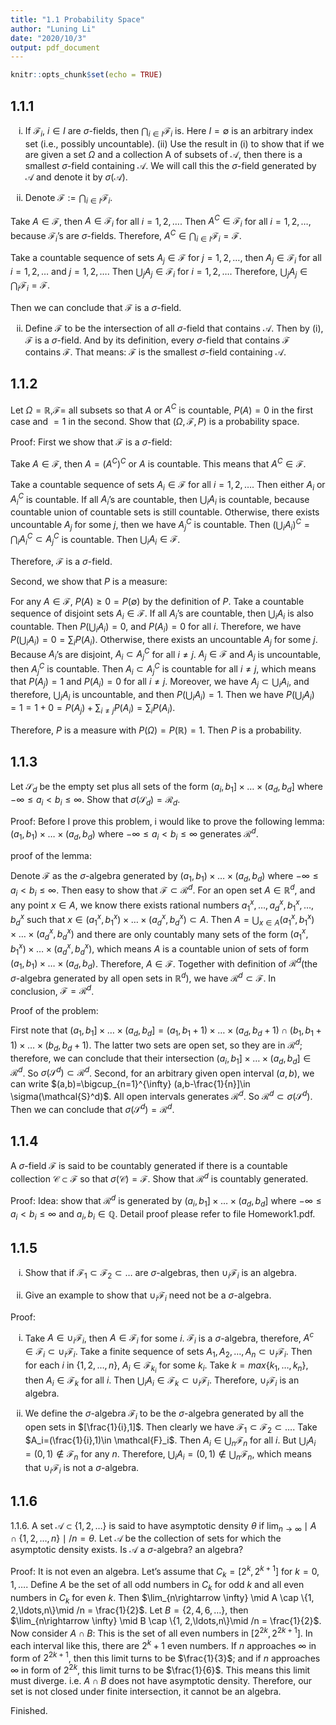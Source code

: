 ```yaml
---
title: "1.1 Probability Space"
author: "Luning Li"
date: "2020/10/3"
output: pdf_document
---
```


```r
knitr::opts_chunk$set(echo = TRUE)
```

## 1.1.1

(i) If $\mathcal{F}_i$, $i\in I$ are $\sigma$-fields, then $\bigcap_{i\in I}\mathcal{F}_i$ is. Here $I = \emptyset$ is an
arbitrary index set (i.e., possibly uncountable). (ii) Use the result in (i) to show that
if we are given a set $\Omega$ and a collection A of subsets of $\mathcal{A}$, then there is a smallest
$\sigma$-field containing $\mathcal{A}$. We will call this the $\sigma$-field generated by $\mathcal{A}$ and denote it
by $\sigma(\mathcal{A})$.

(i) Denote $\mathcal{F}:=\bigcap_{i\in I}\mathcal{F}_i$. 

Take $A\in \mathcal{F}$, then $A\in \mathcal{F}_i$ for all $i=1,2,\ldots$. Then $A^C\in \mathcal{F}_i$ for all $i=1,2,\ldots$, because $\mathcal{F}_i$'s are $\sigma$-fields. Therefore, $A^C\in \bigcap_{i\in I}\mathcal{F}_i=\mathcal{F}$.

Take a countable sequence of sets $A_j\in \mathcal{F}$ for $j=1,2,\ldots$, then $A_j\in \mathcal{F}_i$ for all $i=1,2,\ldots$ and $j=1,2,\ldots$. Then $\bigcup_j A_j\in \mathcal{F}_i$ for $i=1,2,\ldots$. Therefore, $\bigcup_j A_j\in \bigcap_i\mathcal{F}_i=\mathcal{F}$.

Then we can conclude that $\mathcal{F}$ is a $\sigma$-field.

(ii) Define $\mathcal{F}$ to be the intersection of all $\sigma$-field that contains $\mathcal{A}$. Then by (i), $\mathcal{F}$ is a $\sigma$-field. And by its definition, every $\sigma$-field that contains $\mathcal{F}$ contains $\mathcal{F}$. That means: $\mathcal{F}$ is the smallest $\sigma$-field containing $\mathcal{A}$.

## 1.1.2

Let $\Omega = \mathbb{R}$,$\mathcal{F} =$ all subsets so that $A$ or $A^C$ is countable, $P(A) = 0$ in the
first case and $= 1$ in the second. Show that $(\Omega,\mathcal{F}, P)$ is a probability space.

Proof: First we show that $\mathcal{F}$ is a $\sigma$-field:

Take $A\in \mathcal{F}$, then $A=(A^C)^C$ or $A$ is countable. This means that $A^C\in \mathcal{F}$.

Take a countable sequence of sets $A_i\in \mathcal{F}$ for all $i=1,2,\dots$. Then either $A_i$ or $A_i^C$ is countable. If all $A_i$'s are countable, then $\bigcup_i A_i$ is countable, because countable union of countable sets is still countable. Otherwise, there exists uncountable $A_j$ for some $j$, then we have $A_j^C$ is countable. Then $(\bigcup_i A_i)^C=\bigcap_i A_i^C\subset A_j^C$ is countable. Then $\bigcup_i A_i\in \mathcal{F}$.

Therefore, $\mathcal{F}$ is a $\sigma$-field.

Second, we show that $P$ is a measure:

For any $A\in \mathcal{F}$, $P(A)\geq 0=P(\emptyset)$ by the definition of $P$. Take a countable sequence of disjoint sets $A_i\in \mathcal{F}$. If all $A_i$'s are countable, then $\bigcup_i A_i$ is also countable. Then $P(\bigcup_i A_i)=0$, and $P(A_i)=0$ for all $i$. Therefore, we have $P(\bigcup_iA_i)=0=\sum_iP(A_i)$. Otherwise, there exists an uncountable $A_j$ for some $j$. Because $A_i$'s are disjoint, $A_i\subset A_j^C$ for all $i\neq j$. $A_j\in \mathcal{F}$ and $A_j$ is uncountable, then $A_j^C$ is countable. Then $A_i\subset A_j^C$ is countable for all $i\neq j$, which means that $P(A_j)=1$ and $P(A_i)=0$ for all $i\neq j$. Moreover, we have $A_j\subset \bigcup_i A_i$, and therefore, $\bigcup_i A_i$ is uncountable, and then $P(\bigcup_i A_i)=1$. Then we have $P(\bigcup_i A_i)=1=1+0=P(A_j)+\sum_{i\neq j}P(A_i)=\sum_i P(A_i)$.

Therefore, $P$ is a measure with $P(\Omega)=P(\mathbb{R})=1$. Then $P$ is a probability.

## 1.1.3 

Let $\mathcal{S}_d$ be the empty set plus all sets of the form $(a_i,b_1]\times \ldots \times (a_d,b_d]$ where $-\infty\leq a_i<b_i\le \infty$. Show that $\sigma(\mathcal{S}_d)=\mathcal{R}_d$.

Proof: 
Before I prove this problem, i would like to prove the following lemma:
$(a_1,b_1)\times \ldots \times (a_d,b_d)$ where $-\infty\leq a_i<b_i\le \infty$ generates $\mathcal{R}^d$.

proof of the lemma:

Denote $\mathcal{F}$ as the $\sigma$-algebra generated by $(a_1,b_1)\times \ldots \times (a_d,b_d)$ where $-\infty\leq a_i<b_i\le \infty$. Then easy to show that $\mathcal{F}\subset \mathcal{R}^d$. For an open set $A\in \mathbb{R}^d$, and any point $x\in A$, we know there exists rational numbers $a_1^x,\ldots,a_d^x,b_1^x,\ldots,b_d^x$ such that $x\in (a_1^x,b_1^x)\times \ldots \times (a_d^x,b_d^x)\subset A$. Then $A=\bigcup_{x\in A} (a_1^x,b_1^x)\times \ldots \times (a_d^x,b_d^x)$ and there are only countably many sets of the form $(a_1^x,b_1^x)\times \ldots \times (a_d^x,b_d^x)$, which means $A$ is a countable union of sets of form $(a_1,b_1)\times \ldots \times (a_d,b_d)$. Therefore, $A\in \mathcal{F}$. Together with definition of $\mathcal{R}^d$(the $\sigma$-algebra generated by all open sets in $\mathbb{R}^d$), we have $\mathcal{R}^d\subset \mathcal{F}$. In conclusion, $\mathcal{F}=\mathcal{R}^d$.

Proof of the problem:

First note that  $(a_1,b_1]\times \ldots \times (a_d,b_d]= (a_1,b_1+1)\times \ldots \times (a_d,b_d+1)\cap (b_1,b_1+1)\times \ldots \times (b_d,b_d+1)$. The latter two sets are open set, so they are in $\mathcal{R}^d$; therefore, we can conclude that their intersection  $(a_i,b_1]\times \ldots \times (a_d,b_d]\in \mathcal{R}^d$. So $\sigma(\mathcal{S}^d)\subset \mathcal{R}^d$. Second, for an arbitrary given open interval $(a,b)$, we can write $(a,b)=\bigcup_{n=1}^{\infty} (a,b-\frac{1}{n}]\in \sigma(\mathcal{S}^d)$. All open intervals generates $\mathcal{R}^d$. So $\mathcal{R}^d\subset \sigma(\mathcal {S}^d)$. Then we can conclude that $\sigma(\mathcal{S}^d)=\mathcal{R}^d$. 

## 1.1.4

A $\sigma$-field $\mathcal{F}$ is said to be countably generated if there is a countable collection $\mathcal{C}\subset \mathcal{F}$ so that $\sigma(\mathcal{C}) = \mathcal{F}$. Show that $\mathcal{R}^d$ is countably generated.

Proof: Idea: show that $\mathcal{R}^d$ is generated by $(a_i,b_1]\times \ldots \times (a_d,b_d]$ where $-\infty\leq a_i<b_i\le \infty$ and $a_i,b_i\in \mathbb{Q}$. Detail proof please refer to file Homework1.pdf.

## 1.1.5

(i) Show that if $\mathcal{F}_1\subset \mathcal{F}_2 \subset \ldots$ are $\sigma$-algebras, then $\cup_i\mathcal{F}_i$ is an algebra. 

(ii) Give an example to show that $\cup_i\mathcal{F}_i$ need not be a $\sigma$-algebra.

Proof: 

(i) Take $A\in \cup_i\mathcal{F}_i$, then $A\in \mathcal{F}_i$ for some $i$. $\mathcal{F}_i$ is a $\sigma$-algebra, therefore, $A^c\in \mathcal{F}_i\subset \cup_i\mathcal{F}_i$. Take a finite sequence of sets $A_1,A_2,\ldots,A_n\subset \cup_i\mathcal{F}_i$. Then for each $i$ in {$1,2,\dots,n$}, $A_i\in \mathcal{F}_{k_i}$ for some $k_i$. Take $k=max\{k_1,\ldots,k_n\}$, then $A_i\in \mathcal{F}_k$ for all $i$. Then $\bigcup_i A_i\in \mathcal{F}_k\subset \cup_i\mathcal{F}_i$. Therefore, $\cup_i\mathcal{F}_i$ is an algebra.

(ii) We define the $\sigma$-algebra $\mathcal{F}_i$ to be the $\sigma$-algebra generated by all the open sets in $[\frac{1}{i},1]$. Then clearly we have $\mathcal{F}_1\subset \mathcal{F}_2 \subset \ldots$. Take $A_i=(\frac{1}{i},1)\in \mathcal{F}_i$. Then $A_i\in \bigcup_n \mathcal{F}_n$ for all $i$. But $\bigcup_i A_i=(0,1)\notin \mathcal{F}_n$ for any $n$. Therefore, $\bigcup_i A_i=(0,1)\notin \bigcup_n \mathcal{F}_n$, which means that $\cup_i\mathcal{F}_i$ is not a $\sigma$-algebra.

## 1.1.6

1.1.6. A set $\mathcal{A} \subset \{1, 2,\ldots\}$ is said to have asymptotic density $\theta$ if $\lim_{n\rightarrow \infty} \mid A \cap \{1, 2,\ldots,n\}\mid /n = \theta$. Let $\mathcal{A}$ be the collection of sets for which the asymptotic density exists. Is $\mathcal{A}$ a $\sigma$-algebra? an algebra?

Proof: It is not even an algebra. Let's assume that $C_k=[2^k,2^{k+1}]$ for $k=0,1,\ldots$. Define $A$ be the set of all odd numbers in $C_k$ for odd $k$ and all even numbers in $C_k$ for even $k$. Then $\lim_{n\rightarrow \infty} \mid A \cap \{1, 2,\ldots,n\}\mid /n = \frac{1}{2}$. Let $B=\{2,4,6,\ldots\}$, then $\lim_{n\rightarrow \infty} \mid B \cap \{1, 2,\ldots,n\}\mid /n = \frac{1}{2}$. Now consider $A\cap B$: This is the set of all even numbers in $[2^{2k},2^{2k+1}]$. In each interval like this, there are $2^k+1$ even numbers. If $n$ approaches $\infty$ in form of $2^{2k+1}$, then this limit turns to be $\frac{1}{3}$; and if $n$ approaches $\infty$ in form of $2^{2k}$, this limit turns to be $\frac{1}{6}$. This means this limit must diverge. i.e. $A\cap B$ does not have asymptotic density. Therefore, our set is not closed under finite intersection, it cannot be an algebra.


Finished.























